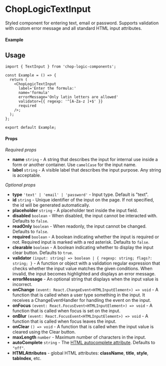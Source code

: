 
<Meta of={TextInput} title='TextInput' />

# ChopLogicTextInput

Styled component for entering text, email or password. Supports validation with custom error message and all standard HTML input attributes.

#### Example

<Canvas of={TextInput.DefaultTextInput} />

## Usage

```tsx
import { TextInput } from 'chop-logic-components';

const Example = () => {
  return (
    <ChopLogicTextInput
      label='Enter the formula:'
      name='formula'
      errorMessage='Only latin letters are allowed'
      validator={{ regexp: '^[A-Za-z ]+$' }}
      required
    />;
  );
};

export default Example;
```

#### Props

_Required props_

- **name** `string` - A string that describes the input for internal use inside a form or another container. Use `camelCase` for the input name.
- **label** `string` - A visible label that describes the input purpose. Any string is acceptable.

_Optional props_

- **type** `'text' | 'email' | 'password'` - Input type. Default is "text".
- **id** `string` - Unique identifier of the input on the page. If not specified, the id will be generated automatically.
- **placeholder** `string` - A placeholder text inside the input field.
- **disabled** `boolean` - When disabled, the input cannot be interacted with. Defaults to `false`.
- **readOnly** `boolean` - When readonly, the input cannot be changed. Defaults to `false`.
- **required** `boolean` - A boolean indicating whether the input is required or not. Required input is marked with a red asterisk. Defaults to `false`.
- **clearable** `boolean` - A boolean indicating whether to display the input clear button. Defaults to `true`.
- **validator** `(input: string) => boolean | { regexp: string; flags?: string; }` - A function or object with a validation regular expression that checks whether the input value matches the given conditions. When invalid, the input becomes highlighted and displays an error message.
- **errorMessage** - An optional string that displays when the input value is incorrect.
- **onChange** `(event: React.ChangeEvent<HTMLInputElement>) => void` - A function that is called when a user type something in the input. It receives a ChangeEventHandler for handling the event on the input.
- **onFocus** `(event: React.FocusEvent<HTMLInputElement>) => void` - A function that is called when focus is set on the input.
- **onBlur** `(event: React.FocusEvent<HTMLInputElement>) => void` - A function that is called when focus leaves the input.
- **onClear** `() => void` - A function that is called when the input value is cleared using the Clear button.
- **maxLength** `number` - Maximum number of characters in the input.
- **autoComplete** `string` - The [HTML autocomplete attribute](https://developer.mozilla.org/en-US/docs/Web/HTML/Attributes/autocomplete). Defaults to `"off"`.
- **HTMLAttributes** - global HTML attributes: **className**, **title**, **style**, **tabIndex**, etc.
